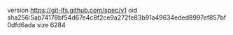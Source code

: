 version https://git-lfs.github.com/spec/v1
oid sha256:5ab74178bf54d67e4c8f2ce9a272fe83b91a49634eded8997ef857bf0dfd6ada
size 6284
